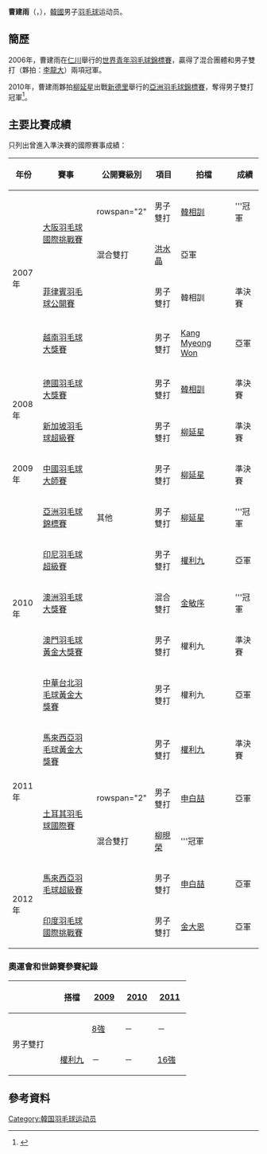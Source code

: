{{noteTA|G1=Badminton}}
{{Infobox 羽球選手
| playername              = 曹建雨<ref>{{cite web|title=조건우 曺建雨 CHO GUN WOO|url=http://people.sports.or.kr/servlet/PGEPersonViewSV?PERSON_NO=200312131595&SEQ=|publisher=Korea Sports Council & Korean Olympic Committee}}{{dead link|date=2018年3月 |bot=InternetArchiveBot |fix-attempted=yes }}{{ko}}</ref><br/>{{lang|ko|조건우}}
| image                   = 
| size                    = 
| caption                 = 
| birth_name              = 
| date_of_birth           = {{birth_date_and_age|1988|8|30}}
| place_of_birth          = {{KOR}}
| height                  = 
| weight                  = 
| event                   = 男子双打、混合双打
| country                 = {{KOR}}
| years_active            = 
| handedness              = 
| coach                   = 
| highest_ranking         = 第11位（男双-[[權利九|權利九]]）
| date_of_highest_ranking = 2011年3月10日 <ref name="ranking">[http://bwfcontent.tournamentsoftware.com/ranking/player.aspx?id=3849&player=107924 BWF World Ranking - Ranking of CHO Gun Woo (54345)] {{Wayback|url=http://bwfcontent.tournamentsoftware.com/ranking/player.aspx?id=3849&player=107924 |date=20210106060738 }}{{en}}</ref>
| current_ranking         = 第84位（男双-[[申白喆|申白喆]]）<br/>第163位（混双）
| date_of_current_ranking = 2012年9月27日 <ref>[http://bwfcontent.tournamentsoftware.com/ranking/category.aspx?id=3849&category=474 BWF World Ranking - BWF世界排名榜 (9/27/2012) - Men's doubles] {{Wayback|url=http://bwfcontent.tournamentsoftware.com/ranking/category.aspx?id=3849&category=474 |date=20210106060759 }}{{en}}</ref><ref>[http://bwfcontent.tournamentsoftware.com/ranking/category.aspx?id=3849&category=476 BWF World Ranking - BWF世界排名榜 (9/27/2012) - Mixed doubles] {{Wayback|url=http://bwfcontent.tournamentsoftware.com/ranking/category.aspx?id=3849&category=476 |date=20190701050214 }}{{en}}</ref>
| played                  = 132勝–79負（男双）<br/>34勝–20負（混双）
| titles                  = 
| bwf_profile             = C2231BE0-5D8F-495E-B9B2-E28FD49368AD
| bwf_id                  = 54345
| updated                 = 2012年10月1日
}}
{{MedalTableTop|width=286px}}
{{MedalSport | 男子[[羽毛球|羽毛球]]}}
{{MedalCountry | {{KOR}}}}
{{MedalCompetition | [[亞洲羽毛球錦標賽|亞洲羽毛球錦標賽]]}}
{{MedalGold | [[2010年亞洲羽毛球錦標賽|2010年 新德里]] | 男子雙打 }}
{{MedalCompetition| [[東亞運動會|東亞運動會]]}}
{{MedalSilver|[[2009年東亞運動會|2009年 香港]]|[[2009年東亞運動會羽毛球比賽|男子團體]]}}
{{MedalCompetition | [[世界青年羽毛球錦標賽|世界青年羽毛球錦標賽]]}}
{{MedalGold | [[2006年世界青年羽毛球錦標賽|2006年 仁川]] | 混合團體 }}
{{MedalGold | [[2006年世界青年羽毛球錦標賽|2006年 仁川]] | 男子雙打 }}
{{MedalBottom}}
'''曹建雨'''（{{Kor|曹建雨|조건우|Cho Gun Woo}}，{{bd|1988年|8月30日|||CatIdx=C曹}}），[[韓國|韓國]]男子[[羽毛球|羽毛球]]运动员。

==簡歷==
2006年，曹建雨在[[仁川|仁川]]舉行的[[2006年世界青年羽毛球錦標賽|世界青年羽毛球錦標賽]]，贏得了混合團體和男子雙打（夥拍：[[李龍大|李龍大]]）兩項冠軍。

2010年，曹建雨夥拍[[柳延星|柳延星]]出戰[[新德里|新德里]]舉行的[[2010年亞洲羽毛球錦標賽|亞洲羽毛球錦標賽]]，奪得男子雙打冠軍<ref>{{cite news|title=羽球亚锦赛国羽仍现隐忧 年轻选手展不俗实力|url=http://sports.qianlong.com/4713/2010/04/19/105@5661700.htm|newspaper=新浪体育|date=2010-04-19|accessdate=2011-09-25|archive-date=2019-08-20|archive-url=https://web.archive.org/web/20190820041155/http://sports.qianlong.com/4713/2010/04/19/105@5661700.htm|dead-url=yes}}</ref>。

==主要比賽成績==
只列出曾進入準決賽的國際賽事成績：
{| class=wikitable style="text-align:center; font-size:small;" 
!width="50"|年份
!width="180"|賽事
!width="80"|公開賽級別
!width="60"|項目
!width="130"|拍檔
!width="50"|成績
|-
!rowspan="4"|2007年
|rowspan="2"|[[2007年大阪羽毛球國際挑戰賽|大阪羽毛球國際挑戰賽]]
|rowspan="2" {{BWFIC}}
|男子雙打
|[[韓相訓|韓相訓]]
|bgcolor="gold"|'''冠軍
|-
|混合雙打
|[[洪水晶|洪水晶]]
|bgcolor="silver"|亞軍
|-
|[[2007年菲律賓羽毛球公開賽|菲律賓羽毛球公開賽]]
|{{BWFGPG}}
|男子雙打
|韓相訓
|bgcolor="#b8860b"|準決賽
|-
|[[2007年越南羽毛球大獎賽|越南羽毛球大獎賽]]
|{{BWFGP}}
|男子雙打
|[[Kang_Myeong_Won|Kang Myeong Won]]
|bgcolor="silver"|亞軍
|-
!rowspan="2"|2008年
|[[2008年德國羽毛球大獎賽|德國羽毛球大獎賽]]
|{{BWFGP}}
|男子雙打
|[[韓相訓|韓相訓]]
|bgcolor="#b8860b"|準決賽
|-
|[[2008年新加坡羽毛球超級賽|新加坡羽毛球超級賽]]
|{{BWFSS}}
|男子雙打
|[[柳延星|柳延星]]
|bgcolor="#b8860b"|準決賽
|-
!rowspan="1"|2009年
|[[2009年中國羽毛球大師賽|中國羽毛球大師賽]]
|{{BWFSS}}
|男子雙打
|[[柳延星|柳延星]]
|bgcolor="#b8860b"|準決賽
|-
!rowspan="5"|2010年
|[[2010年亞洲羽毛球錦標賽|亞洲羽毛球錦標賽]]
|其他
|男子雙打
|[[柳延星|柳延星]]
|bgcolor="gold"|'''冠軍
|-
|[[2010年印度尼西亞羽毛球超級賽|印尼羽毛球超級賽]]
|{{BWFSS}}
|男子雙打
|[[權利九|權利九]]
|bgcolor="silver"|亞軍
|-
|[[2010年澳洲羽毛球大獎賽|澳洲羽毛球大獎賽]]
|{{BWFGP}}
|混合雙打
|[[金敏序|金敏序]]
|bgcolor="gold"|'''冠軍
|-
|[[2010年澳門羽毛球格蘭披治黃金大獎賽|澳門羽毛球黃金大獎賽]]
|{{BWFGPG}}
|男子雙打
|權利九
|bgcolor="#b8860b"|準決賽
|-
|[[2010年中華台北羽球公開賽|中華台北羽毛球黃金大獎賽]]
|{{BWFGPG}}
|男子雙打
|權利九
|bgcolor="silver"|亞軍
|-
!rowspan="3"|2011年
|[[2011年馬來西亞羽毛球黃金大獎賽|馬來西亞羽毛球黃金大獎賽]]
|{{BWFGPG}}
|男子雙打
|[[權利九|權利九]]
|bgcolor="#b8860b"|準決賽
|-
|rowspan="2"|[[2011年土耳其羽毛球國際賽|土耳其羽毛球國際賽]]
|rowspan="2" {{BWFIS}}
|男子雙打
|[[申白喆|申白喆]]
|bgcolor="silver"|亞軍
|-
|混合雙打
|[[柳晛榮|柳晛榮]]
|bgcolor="gold"|'''冠軍
|-
!rowspan="2"|2012年
|[[2012年馬來西亞羽毛球超級賽|馬來西亞羽毛球超級賽]]
|{{BWFSS}}
|男子雙打
|[[申白喆|申白喆]]
|bgcolor="silver"|亞軍
|-
|[[2012年印度羽毛球國際挑戰賽|印度羽毛球國際挑戰賽]]
|{{BWFIC}}
|男子雙打
|[[金大恩_(羽毛球運動員)|金大恩]]
|bgcolor="silver"|亞軍
|}
{{BWF賽事級別索引}}

===奧運會和世錦賽參賽紀錄===
{| class=wikitable style="text-align:center; font-size:small;" 
!
!搭檔
!width="50"|[[2009年世界羽毛球錦標賽|2009]]
!width="50"|[[2010年世界羽毛球錦標賽|2010]]
!width="50"|[[2011年世界羽毛球錦標賽|2011]]
|-
!rowspan="2" width="80"|男子雙打
|align="left"|{{nowrap|[[柳延星|柳延星]]}}
|[[2009年世界羽毛球錦標賽男子雙打項目|8強]]
|－
|－
|-
|align="left"|[[權利九|權利九]]
|－
|－
|[[2011年世界羽毛球錦標賽男子雙打項目|16強]]
|}

==參考資料==
{{reflist}}

{{DEFAULTSORT:Cho Gun-woo}}
[[Category:韓国羽毛球运动员|Category:韓国羽毛球运动员]]